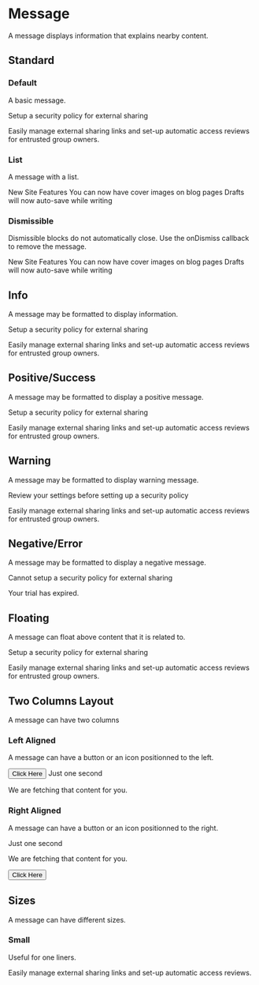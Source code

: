 
<Meta title="Components|Message" />

<Anchor storyId="components-message--standard" />

<SemanticLink docPath="/collections/message/" />

# Message

A message displays information that explains nearby content.

## Standard

### Default

A basic message.

<Preview>
    <Story name="standard">
        <Message>
            <Message.Header>
    Setup a security policy for external sharing
            </Message.Header>
            <p>
    Easily manage external sharing links and set-up automatic access reviews
    for entrusted group owners.
            </p>
        </Message>
    </Story>
</Preview>

### List

A message with a list.

<Preview>
    <Story name="list">
        <Message>
            <Message.Header>New Site Features</Message.Header>
            <Message.List>
                <Message.Item>You can now have cover images on blog pages</Message.Item>
                <Message.Item>Drafts will now auto-save while writing</Message.Item>
            </Message.List>
        </Message>
    </Story>
</Preview>

### Dismissible

Dismissible blocks do not automatically close. Use the onDismiss callback to remove the message.

<Preview>
    <Story name="dismissible">
        <Message onDismiss={noop}>
            <Message.Header>New Site Features</Message.Header>
            <Message.List>
                <Message.Item>You can now have cover images on blog pages</Message.Item>
                <Message.Item>Drafts will now auto-save while writing</Message.Item>
            </Message.List>
        </Message>
    </Story>
</Preview>

## Info

A message may be formatted to display information.

<Preview>
    <Story name="info">
        <Message info>
            <Message.Header>
    Setup a security policy for external sharing
            </Message.Header>
            <p>
    Easily manage external sharing links and set-up automatic access reviews
    for entrusted group owners.
            </p>
        </Message>
    </Story>
</Preview>

## Positive/Success

A message may be formatted to display a positive message.

<Preview>
    <Story name="positive success">
        <Message positive>
            <Message.Header>
    Setup a security policy for external sharing
            </Message.Header>
            <p>
    Easily manage external sharing links and set-up automatic access reviews
    for entrusted group owners.
            </p>
        </Message>
    </Story>
</Preview>

## Warning

A message may be formatted to display warning message.

<Preview>
    <Story name="warning">
        <Message warning>
            <Message.Header>
    Review your settings before setting up a security policy
            </Message.Header>
            <p>
    Easily manage external sharing links and set-up automatic access reviews
    for entrusted group owners.
            </p>
        </Message>
    </Story>
</Preview>

## Negative/Error

A message may be formatted to display a negative message.

<Preview>
    <Story name="negative error">
        <Message negative>
            <Message.Header>
    Cannot setup a security policy for external sharing
            </Message.Header>
            <p>
    Your trial has expired.
            </p>
        </Message>
    </Story>
</Preview>

## Floating

A message can float above content that it is related to.

<Preview>
    <Story name="floating">
        <Message floating>
            <Message.Header>
            Setup a security policy for external sharing
            </Message.Header>
            <p>
            Easily manage external sharing links and set-up automatic access reviews
            for entrusted group owners.
            </p>
        </Message>
    </Story>
</Preview>

## Two Columns Layout

A message can have two columns

### Left Aligned

A message can have a button or an icon positionned to the left.

<Preview>
    <Story name="two columns left aligned">
        <Message icon>
            <Button>Click Here</Button>
            <Message.Content>
                <Message.Header>Just one second</Message.Header>
                <p>We are fetching that content for you.</p>
            </Message.Content>
        </Message>
    </Story>
</Preview>

### Right Aligned

A message can have a button or an icon positionned to the right.

<Preview>
    <Story name="two columns right aligned">
        <Message icon>
            <Message.Content>
                <Message.Header>Just one second</Message.Header>
                <p>We are fetching that content for you.</p>
            </Message.Content>
            <Button>Click Here</Button>
        </Message>
    </Story>
</Preview>

## Sizes

A message can have different sizes.

### Small

Useful for one liners.

<Preview>
    <Story name="sizes small">
        <Message size="small">
            <p className="fw6">
    Easily manage external sharing links and set-up automatic access reviews.
            </p>
        </Message>
    </Story>
</Preview>
